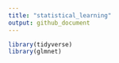 ```yaml
---
title: "statistical_learning"
output: github_document
---
```


```r
library(tidyverse)
library(glmnet)
```

